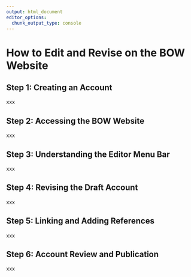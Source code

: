 ```yaml
---
output: html_document
editor_options: 
  chunk_output_type: console
---
```


# How to Edit and Revise on the BOW Website {#sec-edit .unnumbered}

## Step 1: Creating an Account {#sec-edit-one}

xxx

## Step 2: Accessing the BOW Website {#sec-edit-two}

xxx

## Step 3: Understanding the Editor Menu Bar {#sec-edit-three}

xxx

## Step 4: Revising the Draft Account {#sec-edit-four}

xxx

## Step 5: Linking and Adding References {#sec-edit-five}

xxx

## Step 6: Account Review and Publication {#sec-edit-six}

xxx